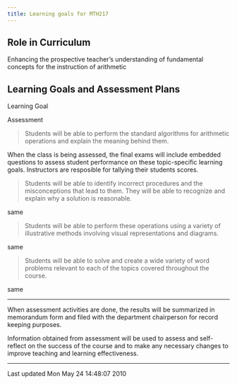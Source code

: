 ```yaml
---
title: Learning goals for MTH217
---
```


## Role in Curriculum

Enhancing the prospective teacher's understanding of fundamental
concepts for the instruction of
arithmetic

## Learning Goals and Assessment Plans

Learning Goal

Assessment

> Students will be able to perform the standard
> algorithms for arithmetic operations and explain
> the meaning behind them.

When the class is being assessed, the final exams
will include embedded questions to assess student
performance on these topic-specific learning
goals. Instructors are resposible for tallying
their students scores.

> Students will be able to identify incorrect
> procedures and the misconceptions that lead to
> them. They will be able to recognize and explain
> why a solution is reasonable.

same

> Students will be able to perform these operations
> using a variety of illustrative methods involving
> visual representations and diagrams.

same

> Students will be able to solve and create a wide
> variety of word problems relevant to each of the
> topics covered throughout the course.

same

----

When assessment activities are done, the results will be summarized in
memorandum form and filed with the department chairperson for record
keeping
purposes.

Information obtained from assessment will be used to assess and
self-reflect on the success of the course and to make any necessary
changes to
improve teaching and learning effectiveness.

------------------------------------------------------------------------

Last updated Mon May 24 14:48:07 2010
